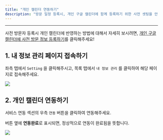 ```yaml
---
title: "개인 캘린더 연동하기"
description: "방문 일정 등록시, 개인 구글 캘린더에 함께 등록하기 위한 사전 셋팅을 안내드립니다."
---
```


---

사전 방문자 등록시 개인 캘린더에 반영하는 방법에 대해서 자세히 보시려면, [개인 구글 캘린더에 사전 방문 정보 등록하기]()를 클릭해주세요!

## 1. 내 정보 관리 페이지 접속하기

좌측 탭에서 `Setting` 을 클릭해주시고, 목록 탭에서 `내 정보 관리` 를 클릭하여 해당 페이지로 접속해주세요.

<Frame>
    <img src="/images/essentials/link-private-calendar/img1.png" />
</Frame>

<br />

## 2. 개인 캘린더 연동하기

서비스 연동 섹션의 우측 `연동` 버튼을 클릭하여 연동해주세요.

버튼 옆에 **연동완료**로 표시되면, 정상적으로 연동이 완료됨을 뜻합니다.

<Frame>
    <img src="/images/essentials/link-private-calendar/img2.png" />
</Frame>
